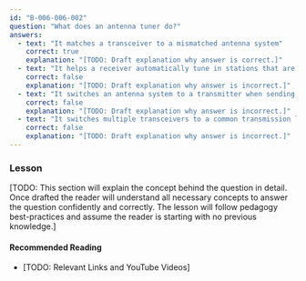 ```yaml
---
id: "B-006-006-002"
question: "What does an antenna tuner do?"
answers:
  - text: "It matches a transceiver to a mismatched antenna system"
    correct: true
    explanation: "[TODO: Draft explanation why answer is correct.]"
  - text: "It helps a receiver automatically tune in stations that are far away"
    correct: false
    explanation: "[TODO: Draft explanation why answer is incorrect.]"
  - text: "It switches an antenna system to a transmitter when sending, and to a receiver when listening"
    correct: false
    explanation: "[TODO: Draft explanation why answer is incorrect.]"
  - text: "It switches multiple transceivers to a common transmission line and antenna"
    correct: false
    explanation: "[TODO: Draft explanation why answer is incorrect.]"
---
```


### Lesson

[TODO: This section will explain the concept behind the question in detail. Once drafted the reader will understand all necessary concepts to answer the question confidently and correctly. The lesson will follow pedagogy best-practices and assume the reader is starting with no previous knowledge.]

#### Recommended Reading

- [TODO: Relevant Links and YouTube Videos]
